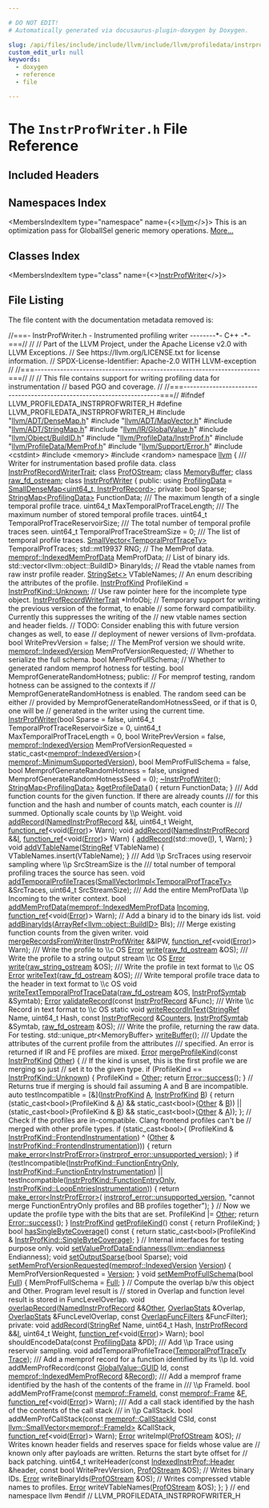 ```yaml
---

# DO NOT EDIT!
# Automatically generated via docusaurus-plugin-doxygen by Doxygen.

slug: /api/files/include/include/llvm/include/llvm/profiledata/instrprofwriter-h
custom_edit_url: null
keywords:
  - doxygen
  - reference
  - file

---
```





# The `InstrProfWriter.h` File Reference

<DoxygenPage pluginConfig={pluginConfig}>



## Included Headers

<IncludesList>
<IncludesListItem
  filePath="llvm/ADT/DenseMap.h"
  permalink="/docs/api/files/include/include/llvm/include/llvm/adt/densemap-h"
  isLocal="true" />
<IncludesListItem
  filePath="llvm/ADT/MapVector.h"
  permalink="/docs/api/files/include/include/llvm/include/llvm/adt/mapvector-h"
  isLocal="true" />
<IncludesListItem
  filePath="llvm/ADT/StringMap.h"
  permalink="/docs/api/files/include/include/llvm/include/llvm/adt/stringmap-h"
  isLocal="true" />
<IncludesListItem
  filePath="llvm/IR/GlobalValue.h"
  permalink="/docs/api/files/include/include/llvm/include/llvm/ir/globalvalue-h"
  isLocal="true" />
<IncludesListItem
  filePath="llvm/Object/BuildID.h"
  permalink="/docs/api/files/include/include/llvm/include/llvm/object/buildid-h"
  isLocal="true" />
<IncludesListItem
  filePath="llvm/ProfileData/InstrProf.h"
  permalink="/docs/api/files/include/include/llvm/include/llvm/profiledata/instrprof-h"
  isLocal="true" />
<IncludesListItem
  filePath="llvm/ProfileData/MemProf.h"
  permalink="/docs/api/files/include/include/llvm/include/llvm/profiledata/memprof-h"
  isLocal="true" />
<IncludesListItem
  filePath="llvm/Support/Error.h"
  permalink="/docs/api/files/include/include/llvm/include/llvm/support/error-h"
  isLocal="true" />
<IncludesListItem
  filePath="cstdint"
  permalink=""
  isLocal="false" />
<IncludesListItem
  filePath="memory"
  permalink=""
  isLocal="false" />
<IncludesListItem
  filePath="random"
  permalink=""
  isLocal="false" />
</IncludesList>

## Namespaces Index

<MembersIndex>

<MembersIndexItem
  type="namespace"
  name={<><a href="/docs/api/namespaces/llvm">llvm</a></>}>
This is an optimization pass for GlobalISel generic memory operations. <a href="/docs/api/namespaces/llvm/#details">More...</a>
</MembersIndexItem>

</MembersIndex>

## Classes Index

<MembersIndex>

<MembersIndexItem
  type="class"
  name={<><a href="/docs/api/classes/llvm/instrprofwriter">InstrProfWriter</a></>}>
</MembersIndexItem>

</MembersIndex>


## File Listing

The file content with the documentation metadata removed is:

<ProgramListing>

<Link id="l00001" /><CodeLine lineNumber="1"><Highlight kind="comment">//===- InstrProfWriter.h - Instrumented profiling writer --------&#42;- C++ -&#42;-===//</Highlight><Highlight kind="normal"></Highlight></CodeLine>
<Link id="l00002" /><CodeLine lineNumber="2"><Highlight kind="normal"></Highlight><Highlight kind="comment">//</Highlight><Highlight kind="normal"></Highlight></CodeLine>
<Link id="l00003" /><CodeLine lineNumber="3"><Highlight kind="normal"></Highlight><Highlight kind="comment">// Part of the LLVM Project, under the Apache License v2.0 with LLVM Exceptions.</Highlight><Highlight kind="normal"></Highlight></CodeLine>
<Link id="l00004" /><CodeLine lineNumber="4"><Highlight kind="normal"></Highlight><Highlight kind="comment">// See https://llvm.org/LICENSE.txt for license information.</Highlight><Highlight kind="normal"></Highlight></CodeLine>
<Link id="l00005" /><CodeLine lineNumber="5"><Highlight kind="normal"></Highlight><Highlight kind="comment">// SPDX-License-Identifier: Apache-2.0 WITH LLVM-exception</Highlight><Highlight kind="normal"></Highlight></CodeLine>
<Link id="l00006" /><CodeLine lineNumber="6"><Highlight kind="normal"></Highlight><Highlight kind="comment">//</Highlight><Highlight kind="normal"></Highlight></CodeLine>
<Link id="l00007" /><CodeLine lineNumber="7"><Highlight kind="normal"></Highlight><Highlight kind="comment">//===----------------------------------------------------------------------===//</Highlight><Highlight kind="normal"></Highlight></CodeLine>
<Link id="l00008" /><CodeLine lineNumber="8"><Highlight kind="normal"></Highlight><Highlight kind="comment">//</Highlight><Highlight kind="normal"></Highlight></CodeLine>
<Link id="l00009" /><CodeLine lineNumber="9"><Highlight kind="normal"></Highlight><Highlight kind="comment">// This file contains support for writing profiling data for instrumentation</Highlight><Highlight kind="normal"></Highlight></CodeLine>
<Link id="l00010" /><CodeLine lineNumber="10"><Highlight kind="normal"></Highlight><Highlight kind="comment">// based PGO and coverage.</Highlight><Highlight kind="normal"></Highlight></CodeLine>
<Link id="l00011" /><CodeLine lineNumber="11"><Highlight kind="normal"></Highlight><Highlight kind="comment">//</Highlight><Highlight kind="normal"></Highlight></CodeLine>
<Link id="l00012" /><CodeLine lineNumber="12"><Highlight kind="normal"></Highlight><Highlight kind="comment">//===----------------------------------------------------------------------===//</Highlight><Highlight kind="normal"></Highlight></CodeLine>
<Link id="l00013" /><CodeLine lineNumber="13"><Highlight kind="normal"></Highlight></CodeLine>
<Link id="l00014" /><CodeLine lineNumber="14"><Highlight kind="normal"></Highlight><Highlight kind="preprocessor">#ifndef LLVM&#95;PROFILEDATA&#95;INSTRPROFWRITER&#95;H</Highlight><Highlight kind="normal"></Highlight></CodeLine>
<Link id="l00015" /><CodeLine lineNumber="15"><Highlight kind="normal"></Highlight><Highlight kind="preprocessor">#define LLVM&#95;PROFILEDATA&#95;INSTRPROFWRITER&#95;H</Highlight><Highlight kind="normal"></Highlight></CodeLine>
<Link id="l00016" /><CodeLine lineNumber="16"><Highlight kind="normal"></Highlight></CodeLine>
<Link id="l00017" /><CodeLine lineNumber="17"><Highlight kind="normal"></Highlight><Highlight kind="preprocessor">#include &quot;<a href="/docs/api/files/include/include/llvm/include/llvm/adt/densemap-h">llvm/ADT/DenseMap.h</a>&quot;</Highlight><Highlight kind="normal"></Highlight></CodeLine>
<Link id="l00018" /><CodeLine lineNumber="18"><Highlight kind="normal"></Highlight><Highlight kind="preprocessor">#include &quot;<a href="/docs/api/files/include/include/llvm/include/llvm/adt/mapvector-h">llvm/ADT/MapVector.h</a>&quot;</Highlight><Highlight kind="normal"></Highlight></CodeLine>
<Link id="l00019" /><CodeLine lineNumber="19"><Highlight kind="normal"></Highlight><Highlight kind="preprocessor">#include &quot;<a href="/docs/api/files/include/include/llvm/include/llvm/adt/stringmap-h">llvm/ADT/StringMap.h</a>&quot;</Highlight><Highlight kind="normal"></Highlight></CodeLine>
<Link id="l00020" /><CodeLine lineNumber="20"><Highlight kind="normal"></Highlight><Highlight kind="preprocessor">#include &quot;<a href="/docs/api/files/include/include/llvm/include/llvm/ir/globalvalue-h">llvm/IR/GlobalValue.h</a>&quot;</Highlight><Highlight kind="normal"></Highlight></CodeLine>
<Link id="l00021" /><CodeLine lineNumber="21"><Highlight kind="normal"></Highlight><Highlight kind="preprocessor">#include &quot;<a href="/docs/api/files/include/include/llvm/include/llvm/object/buildid-h">llvm/Object/BuildID.h</a>&quot;</Highlight><Highlight kind="normal"></Highlight></CodeLine>
<Link id="l00022" /><CodeLine lineNumber="22"><Highlight kind="normal"></Highlight><Highlight kind="preprocessor">#include &quot;<a href="/docs/api/files/include/include/llvm/include/llvm/profiledata/instrprof-h">llvm/ProfileData/InstrProf.h</a>&quot;</Highlight><Highlight kind="normal"></Highlight></CodeLine>
<Link id="l00023" /><CodeLine lineNumber="23"><Highlight kind="normal"></Highlight><Highlight kind="preprocessor">#include &quot;<a href="/docs/api/files/include/include/llvm/include/llvm/profiledata/memprof-h">llvm/ProfileData/MemProf.h</a>&quot;</Highlight><Highlight kind="normal"></Highlight></CodeLine>
<Link id="l00024" /><CodeLine lineNumber="24"><Highlight kind="normal"></Highlight><Highlight kind="preprocessor">#include &quot;<a href="/docs/api/files/include/include/llvm/include/llvm/support/error-h">llvm/Support/Error.h</a>&quot;</Highlight><Highlight kind="normal"></Highlight></CodeLine>
<Link id="l00025" /><CodeLine lineNumber="25"><Highlight kind="normal"></Highlight><Highlight kind="preprocessor">#include &lt;cstdint&gt;</Highlight><Highlight kind="normal"></Highlight></CodeLine>
<Link id="l00026" /><CodeLine lineNumber="26"><Highlight kind="normal"></Highlight><Highlight kind="preprocessor">#include &lt;memory&gt;</Highlight><Highlight kind="normal"></Highlight></CodeLine>
<Link id="l00027" /><CodeLine lineNumber="27"><Highlight kind="normal"></Highlight><Highlight kind="preprocessor">#include &lt;random&gt;</Highlight><Highlight kind="normal"></Highlight></CodeLine>
<Link id="l00028" /><CodeLine lineNumber="28"><Highlight kind="normal"></Highlight></CodeLine>
<Link id="l00029" /><CodeLine lineNumber="29"><Highlight kind="normal"></Highlight><Highlight kind="keyword">namespace </Highlight><Highlight kind="normal"><a href="/docs/api/namespaces/llvm">llvm</a> &#123;</Highlight></CodeLine>
<Link id="l00030" /><CodeLine lineNumber="30"><Highlight kind="normal"></Highlight><Highlight kind="comment"></Highlight></CodeLine>
<Link id="l00031" /><CodeLine lineNumber="31"><Highlight kind="comment">/// Writer for instrumentation based profile data.</Highlight><Highlight kind="normal"></Highlight></CodeLine>
<Link id="l00032" /><CodeLine lineNumber="32"><Highlight kind="normal"></Highlight><Highlight kind="keyword">class </Highlight><Highlight kind="normal"><a href="/docs/api/classes/llvm/instrprofrecordwritertrait">InstrProfRecordWriterTrait</a>;</Highlight></CodeLine>
<Link id="l00033" /><CodeLine lineNumber="33"><Highlight kind="normal"></Highlight><Highlight kind="keyword">class </Highlight><Highlight kind="normal"><a href="/docs/api/classes/llvm/profostream">ProfOStream</a>;</Highlight></CodeLine>
<Link id="l00034" /><CodeLine lineNumber="34"><Highlight kind="normal"></Highlight><Highlight kind="keyword">class </Highlight><Highlight kind="normal"><a href="/docs/api/classes/llvm/memorybuffer">MemoryBuffer</a>;</Highlight></CodeLine>
<Link id="l00035" /><CodeLine lineNumber="35"><Highlight kind="normal"></Highlight><Highlight kind="keyword">class </Highlight><Highlight kind="normal"><a href="/docs/api/classes/llvm/raw-fd-ostream">raw&#95;fd&#95;ostream</a>;</Highlight></CodeLine>
<Link id="l00036" /><CodeLine lineNumber="36"><Highlight kind="normal"></Highlight></CodeLine>
<Link id="l00037" /><CodeLine lineNumber="37" lineLink="/docs/api/classes/llvm/instrprofwriter"><Highlight kind="normal"></Highlight><Highlight kind="keyword">class </Highlight><Highlight kind="normal"><a href="/docs/api/classes/llvm/instrprofwriter/#a13d08f898bf27f2ca8a20fe08e23b020">InstrProfWriter</a> &#123;</Highlight></CodeLine>
<Link id="l00038" /><CodeLine lineNumber="38"><Highlight kind="normal"></Highlight><Highlight kind="keyword">public</Highlight><Highlight kind="normal">:</Highlight></CodeLine>
<Link id="l00039" /><CodeLine lineNumber="39" lineLink="/docs/api/classes/llvm/instrprofwriter/#ab8307c49f2fa9f6b5d968b663105b5df"><Highlight kind="normal">  </Highlight><Highlight kind="keyword">using </Highlight><Highlight kind="normal"><a href="/docs/api/classes/llvm/instrprofwriter/#ab8307c49f2fa9f6b5d968b663105b5df">ProfilingData</a> = <a href="/docs/api/classes/llvm/smalldensemap">SmallDenseMap&lt;uint64&#95;t, InstrProfRecord&gt;</a>;</Highlight></CodeLine>
<Link id="l00040" /><CodeLine lineNumber="40"><Highlight kind="normal"></Highlight></CodeLine>
<Link id="l00041" /><CodeLine lineNumber="41"><Highlight kind="normal"></Highlight><Highlight kind="keyword">private</Highlight><Highlight kind="normal">:</Highlight></CodeLine>
<Link id="l00042" /><CodeLine lineNumber="42"><Highlight kind="normal">  </Highlight><Highlight kind="keywordtype">bool</Highlight><Highlight kind="normal"> Sparse;</Highlight></CodeLine>
<Link id="l00043" /><CodeLine lineNumber="43"><Highlight kind="normal">  <a href="/docs/api/classes/llvm/stringmap">StringMap&lt;ProfilingData&gt;</a> FunctionData;</Highlight><Highlight kind="comment"></Highlight></CodeLine>
<Link id="l00044" /><CodeLine lineNumber="44"><Highlight kind="comment">  /// The maximum length of a single temporal profile trace.</Highlight><Highlight kind="normal"></Highlight></CodeLine>
<Link id="l00045" /><CodeLine lineNumber="45"><Highlight kind="normal">  uint64&#95;t MaxTemporalProfTraceLength;</Highlight><Highlight kind="comment"></Highlight></CodeLine>
<Link id="l00046" /><CodeLine lineNumber="46"><Highlight kind="comment">  /// The maximum number of stored temporal profile traces.</Highlight><Highlight kind="normal"></Highlight></CodeLine>
<Link id="l00047" /><CodeLine lineNumber="47"><Highlight kind="normal">  uint64&#95;t TemporalProfTraceReservoirSize;</Highlight><Highlight kind="comment"></Highlight></CodeLine>
<Link id="l00048" /><CodeLine lineNumber="48"><Highlight kind="comment">  /// The total number of temporal profile traces seen.</Highlight><Highlight kind="normal"></Highlight></CodeLine>
<Link id="l00049" /><CodeLine lineNumber="49"><Highlight kind="normal">  uint64&#95;t TemporalProfTraceStreamSize = 0;</Highlight><Highlight kind="comment"></Highlight></CodeLine>
<Link id="l00050" /><CodeLine lineNumber="50"><Highlight kind="comment">  /// The list of temporal profile traces.</Highlight><Highlight kind="normal"></Highlight></CodeLine>
<Link id="l00051" /><CodeLine lineNumber="51"><Highlight kind="normal">  <a href="/docs/api/classes/llvm/smallvector">SmallVector&lt;TemporalProfTraceTy&gt;</a> TemporalProfTraces;</Highlight></CodeLine>
<Link id="l00052" /><CodeLine lineNumber="52"><Highlight kind="normal">  std::mt19937 RNG;</Highlight></CodeLine>
<Link id="l00053" /><CodeLine lineNumber="53"><Highlight kind="normal"></Highlight></CodeLine>
<Link id="l00054" /><CodeLine lineNumber="54"><Highlight kind="normal">  </Highlight><Highlight kind="comment">// The MemProf data.</Highlight><Highlight kind="normal"></Highlight></CodeLine>
<Link id="l00055" /><CodeLine lineNumber="55"><Highlight kind="normal">  <a href="/docs/api/structs/llvm/memprof/indexedmemprofdata">memprof::IndexedMemProfData</a> MemProfData;</Highlight></CodeLine>
<Link id="l00056" /><CodeLine lineNumber="56"><Highlight kind="normal"></Highlight></CodeLine>
<Link id="l00057" /><CodeLine lineNumber="57"><Highlight kind="normal">  </Highlight><Highlight kind="comment">// List of binary ids.</Highlight><Highlight kind="normal"></Highlight></CodeLine>
<Link id="l00058" /><CodeLine lineNumber="58"><Highlight kind="normal">  std::vector&lt;llvm::object::BuildID&gt; BinaryIds;</Highlight></CodeLine>
<Link id="l00059" /><CodeLine lineNumber="59"><Highlight kind="normal"></Highlight></CodeLine>
<Link id="l00060" /><CodeLine lineNumber="60"><Highlight kind="normal">  </Highlight><Highlight kind="comment">// Read the vtable names from raw instr profile reader.</Highlight><Highlight kind="normal"></Highlight></CodeLine>
<Link id="l00061" /><CodeLine lineNumber="61"><Highlight kind="normal">  <a href="/docs/api/classes/llvm/stringset">StringSet&lt;&gt;</a> VTableNames;</Highlight></CodeLine>
<Link id="l00062" /><CodeLine lineNumber="62"><Highlight kind="normal"></Highlight></CodeLine>
<Link id="l00063" /><CodeLine lineNumber="63"><Highlight kind="normal">  </Highlight><Highlight kind="comment">// An enum describing the attributes of the profile.</Highlight><Highlight kind="normal"></Highlight></CodeLine>
<Link id="l00064" /><CodeLine lineNumber="64"><Highlight kind="normal">  <a href="/docs/api/namespaces/llvm/#afe5a7327058c6702e128c22292fb66c6">InstrProfKind</a> ProfileKind = <a href="/docs/api/namespaces/llvm/#afe5a7327058c6702e128c22292fb66c6a88183b946cc5f0e8c96b2e66e1c74a7e">InstrProfKind::Unknown</a>;</Highlight></CodeLine>
<Link id="l00065" /><CodeLine lineNumber="65"><Highlight kind="normal">  </Highlight><Highlight kind="comment">// Use raw pointer here for the incomplete type object.</Highlight><Highlight kind="normal"></Highlight></CodeLine>
<Link id="l00066" /><CodeLine lineNumber="66"><Highlight kind="normal">  <a href="/docs/api/classes/llvm/instrprofrecordwritertrait">InstrProfRecordWriterTrait</a> &#42;InfoObj;</Highlight></CodeLine>
<Link id="l00067" /><CodeLine lineNumber="67"><Highlight kind="normal"></Highlight></CodeLine>
<Link id="l00068" /><CodeLine lineNumber="68"><Highlight kind="normal">  </Highlight><Highlight kind="comment">// Temporary support for writing the previous version of the format, to enable</Highlight><Highlight kind="normal"></Highlight></CodeLine>
<Link id="l00069" /><CodeLine lineNumber="69"><Highlight kind="normal">  </Highlight><Highlight kind="comment">// some forward compatibility. Currently this suppresses the writing of the</Highlight><Highlight kind="normal"></Highlight></CodeLine>
<Link id="l00070" /><CodeLine lineNumber="70"><Highlight kind="normal">  </Highlight><Highlight kind="comment">// new vtable names section and header fields.</Highlight><Highlight kind="normal"></Highlight></CodeLine>
<Link id="l00071" /><CodeLine lineNumber="71"><Highlight kind="normal">  </Highlight><Highlight kind="comment">// TODO: Consider enabling this with future version changes as well, to ease</Highlight><Highlight kind="normal"></Highlight></CodeLine>
<Link id="l00072" /><CodeLine lineNumber="72"><Highlight kind="normal">  </Highlight><Highlight kind="comment">// deployment of newer versions of llvm-profdata.</Highlight><Highlight kind="normal"></Highlight></CodeLine>
<Link id="l00073" /><CodeLine lineNumber="73"><Highlight kind="normal">  </Highlight><Highlight kind="keywordtype">bool</Highlight><Highlight kind="normal"> WritePrevVersion = </Highlight><Highlight kind="keyword">false</Highlight><Highlight kind="normal">;</Highlight></CodeLine>
<Link id="l00074" /><CodeLine lineNumber="74"><Highlight kind="normal"></Highlight></CodeLine>
<Link id="l00075" /><CodeLine lineNumber="75"><Highlight kind="normal">  </Highlight><Highlight kind="comment">// The MemProf version we should write.</Highlight><Highlight kind="normal"></Highlight></CodeLine>
<Link id="l00076" /><CodeLine lineNumber="76"><Highlight kind="normal">  <a href="/docs/api/namespaces/llvm/memprof/#a0fc6665973482c2867a12f718017eecb">memprof::IndexedVersion</a> MemProfVersionRequested;</Highlight></CodeLine>
<Link id="l00077" /><CodeLine lineNumber="77"><Highlight kind="normal"></Highlight></CodeLine>
<Link id="l00078" /><CodeLine lineNumber="78"><Highlight kind="normal">  </Highlight><Highlight kind="comment">// Whether to serialize the full schema.</Highlight><Highlight kind="normal"></Highlight></CodeLine>
<Link id="l00079" /><CodeLine lineNumber="79"><Highlight kind="normal">  </Highlight><Highlight kind="keywordtype">bool</Highlight><Highlight kind="normal"> MemProfFullSchema;</Highlight></CodeLine>
<Link id="l00080" /><CodeLine lineNumber="80"><Highlight kind="normal"></Highlight></CodeLine>
<Link id="l00081" /><CodeLine lineNumber="81"><Highlight kind="normal">  </Highlight><Highlight kind="comment">// Whether to generated random memprof hotness for testing.</Highlight><Highlight kind="normal"></Highlight></CodeLine>
<Link id="l00082" /><CodeLine lineNumber="82"><Highlight kind="normal">  </Highlight><Highlight kind="keywordtype">bool</Highlight><Highlight kind="normal"> MemprofGenerateRandomHotness;</Highlight></CodeLine>
<Link id="l00083" /><CodeLine lineNumber="83"><Highlight kind="normal"></Highlight></CodeLine>
<Link id="l00084" /><CodeLine lineNumber="84"><Highlight kind="normal"></Highlight><Highlight kind="keyword">public</Highlight><Highlight kind="normal">:</Highlight></CodeLine>
<Link id="l00085" /><CodeLine lineNumber="85"><Highlight kind="normal">  </Highlight><Highlight kind="comment">// For memprof testing, random hotness can be assigned to the contexts if</Highlight><Highlight kind="normal"></Highlight></CodeLine>
<Link id="l00086" /><CodeLine lineNumber="86"><Highlight kind="normal">  </Highlight><Highlight kind="comment">// MemprofGenerateRandomHotness is enabled. The random seed can be either</Highlight><Highlight kind="normal"></Highlight></CodeLine>
<Link id="l00087" /><CodeLine lineNumber="87"><Highlight kind="normal">  </Highlight><Highlight kind="comment">// provided by MemprofGenerateRandomHotnessSeed, or if that is 0, one will be</Highlight><Highlight kind="normal"></Highlight></CodeLine>
<Link id="l00088" /><CodeLine lineNumber="88"><Highlight kind="normal">  </Highlight><Highlight kind="comment">// generated in the writer using the current time.</Highlight><Highlight kind="normal"></Highlight></CodeLine>
<Link id="l00089" /><CodeLine lineNumber="89"><Highlight kind="normal">  <a href="/docs/api/classes/llvm/instrprofwriter/#a13d08f898bf27f2ca8a20fe08e23b020">InstrProfWriter</a>(</Highlight><Highlight kind="keywordtype">bool</Highlight><Highlight kind="normal"> Sparse = </Highlight><Highlight kind="keyword">false</Highlight><Highlight kind="normal">,</Highlight></CodeLine>
<Link id="l00090" /><CodeLine lineNumber="90"><Highlight kind="normal">                  uint64&#95;t TemporalProfTraceReservoirSize = 0,</Highlight></CodeLine>
<Link id="l00091" /><CodeLine lineNumber="91"><Highlight kind="normal">                  uint64&#95;t MaxTemporalProfTraceLength = 0,</Highlight></CodeLine>
<Link id="l00092" /><CodeLine lineNumber="92"><Highlight kind="normal">                  </Highlight><Highlight kind="keywordtype">bool</Highlight><Highlight kind="normal"> WritePrevVersion = </Highlight><Highlight kind="keyword">false</Highlight><Highlight kind="normal">,</Highlight></CodeLine>
<Link id="l00093" /><CodeLine lineNumber="93"><Highlight kind="normal">                  <a href="/docs/api/namespaces/llvm/memprof/#a0fc6665973482c2867a12f718017eecb">memprof::IndexedVersion</a> MemProfVersionRequested =</Highlight></CodeLine>
<Link id="l00094" /><CodeLine lineNumber="94"><Highlight kind="normal">                      </Highlight><Highlight kind="keyword">static&#95;cast&lt;</Highlight><Highlight kind="normal"><a href="/docs/api/namespaces/llvm/memprof/#a0fc6665973482c2867a12f718017eecb">memprof::IndexedVersion</a></Highlight><Highlight kind="keyword">&gt;</Highlight><Highlight kind="normal">(</Highlight></CodeLine>
<Link id="l00095" /><CodeLine lineNumber="95"><Highlight kind="normal">                          <a href="/docs/api/namespaces/llvm/memprof/#a721d2b84586b0bc5723c14c390570f61">memprof::MinimumSupportedVersion</a>),</Highlight></CodeLine>
<Link id="l00096" /><CodeLine lineNumber="96"><Highlight kind="normal">                  </Highlight><Highlight kind="keywordtype">bool</Highlight><Highlight kind="normal"> MemProfFullSchema = </Highlight><Highlight kind="keyword">false</Highlight><Highlight kind="normal">,</Highlight></CodeLine>
<Link id="l00097" /><CodeLine lineNumber="97"><Highlight kind="normal">                  </Highlight><Highlight kind="keywordtype">bool</Highlight><Highlight kind="normal"> MemprofGenerateRandomHotness = </Highlight><Highlight kind="keyword">false</Highlight><Highlight kind="normal">,</Highlight></CodeLine>
<Link id="l00098" /><CodeLine lineNumber="98"><Highlight kind="normal">                  </Highlight><Highlight kind="keywordtype">unsigned</Highlight><Highlight kind="normal"> MemprofGenerateRandomHotnessSeed = 0);</Highlight></CodeLine>
<Link id="l00099" /><CodeLine lineNumber="99"><Highlight kind="normal">  <a href="/docs/api/classes/llvm/instrprofwriter/#a98e0f9de2663ab52e28fb5e65535bf12">~InstrProfWriter</a>();</Highlight></CodeLine>
<Link id="l00100" /><CodeLine lineNumber="100"><Highlight kind="normal"></Highlight></CodeLine>
<Link id="l00101" /><CodeLine lineNumber="101" lineLink="/docs/api/classes/llvm/instrprofwriter/#ad880af71be857e7c4c8ee2b57cc9c2af"><Highlight kind="normal">  <a href="/docs/api/classes/llvm/stringmap">StringMap&lt;ProfilingData&gt;</a> &amp;<a href="/docs/api/classes/llvm/instrprofwriter/#ad880af71be857e7c4c8ee2b57cc9c2af">getProfileData</a>() &#123; </Highlight><Highlight kind="keywordflow">return</Highlight><Highlight kind="normal"> FunctionData; &#125;</Highlight></CodeLine>
<Link id="l00102" /><CodeLine lineNumber="102"><Highlight kind="normal"></Highlight><Highlight kind="comment"></Highlight></CodeLine>
<Link id="l00103" /><CodeLine lineNumber="103"><Highlight kind="comment">  /// Add function counts for the given function. If there are already counts</Highlight></CodeLine>
<Link id="l00104" /><CodeLine lineNumber="104"><Highlight kind="comment">  /// for this function and the hash and number of counts match, each counter is</Highlight></CodeLine>
<Link id="l00105" /><CodeLine lineNumber="105"><Highlight kind="comment">  /// summed. Optionally scale counts by \\p Weight.</Highlight><Highlight kind="normal"></Highlight></CodeLine>
<Link id="l00106" /><CodeLine lineNumber="106"><Highlight kind="normal">  </Highlight><Highlight kind="keywordtype">void</Highlight><Highlight kind="normal"> <a href="/docs/api/classes/llvm/instrprofwriter/#a80159a6def7a74a85d5f0592abb07a65">addRecord</a>(<a href="/docs/api/structs/llvm/namedinstrprofrecord">NamedInstrProfRecord</a> &amp;&amp;<a href="/docs/api/files/lib/lib/support/md5-cpp/#ac0eafdc9ee161b71e7af98af736952fd">I</a>, uint64&#95;t Weight,</Highlight></CodeLine>
<Link id="l00107" /><CodeLine lineNumber="107"><Highlight kind="normal">                 <a href="/docs/api/classes/llvm/function-ref">function&#95;ref</a>&lt;</Highlight><Highlight kind="keywordtype">void</Highlight><Highlight kind="normal">(<a href="/docs/api/classes/llvm/error">Error</a>)&gt; Warn);</Highlight></CodeLine>
<Link id="l00108" /><CodeLine lineNumber="108" lineLink="/docs/api/classes/llvm/instrprofwriter/#a4aa5eeeefece7dc425c48f87e4668f1b"><Highlight kind="normal">  </Highlight><Highlight kind="keywordtype">void</Highlight><Highlight kind="normal"> <a href="/docs/api/classes/llvm/instrprofwriter/#a4aa5eeeefece7dc425c48f87e4668f1b">addRecord</a>(<a href="/docs/api/structs/llvm/namedinstrprofrecord">NamedInstrProfRecord</a> &amp;&amp;<a href="/docs/api/files/lib/lib/support/md5-cpp/#ac0eafdc9ee161b71e7af98af736952fd">I</a>, <a href="/docs/api/classes/llvm/function-ref">function&#95;ref</a>&lt;</Highlight><Highlight kind="keywordtype">void</Highlight><Highlight kind="normal">(<a href="/docs/api/classes/llvm/error">Error</a>)&gt; Warn) &#123;</Highlight></CodeLine>
<Link id="l00109" /><CodeLine lineNumber="109"><Highlight kind="normal">    <a href="/docs/api/classes/llvm/instrprofwriter/#a80159a6def7a74a85d5f0592abb07a65">addRecord</a>(std::move(<a href="/docs/api/files/lib/lib/support/md5-cpp/#ac0eafdc9ee161b71e7af98af736952fd">I</a>), 1, Warn);</Highlight></CodeLine>
<Link id="l00110" /><CodeLine lineNumber="110"><Highlight kind="normal">  &#125;</Highlight></CodeLine>
<Link id="l00111" /><CodeLine lineNumber="111" lineLink="/docs/api/classes/llvm/instrprofwriter/#a1ffa18a7702d5aee782d6e25a105ca8a"><Highlight kind="normal">  </Highlight><Highlight kind="keywordtype">void</Highlight><Highlight kind="normal"> <a href="/docs/api/classes/llvm/instrprofwriter/#a1ffa18a7702d5aee782d6e25a105ca8a">addVTableName</a>(<a href="/docs/api/classes/llvm/stringref">StringRef</a> VTableName) &#123; VTableNames.insert(VTableName); &#125;</Highlight></CodeLine>
<Link id="l00112" /><CodeLine lineNumber="112"><Highlight kind="normal"></Highlight><Highlight kind="comment"></Highlight></CodeLine>
<Link id="l00113" /><CodeLine lineNumber="113"><Highlight kind="comment">  /// Add \\p SrcTraces using reservoir sampling where \\p SrcStreamSize is the</Highlight></CodeLine>
<Link id="l00114" /><CodeLine lineNumber="114"><Highlight kind="comment">  /// total number of temporal profiling traces the source has seen.</Highlight><Highlight kind="normal"></Highlight></CodeLine>
<Link id="l00115" /><CodeLine lineNumber="115"><Highlight kind="normal">  </Highlight><Highlight kind="keywordtype">void</Highlight><Highlight kind="normal"> <a href="/docs/api/classes/llvm/instrprofwriter/#a2713b4a910e8cfdceb4114823a49123d">addTemporalProfileTraces</a>(<a href="/docs/api/classes/llvm/smallvectorimpl">SmallVectorImpl&lt;TemporalProfTraceTy&gt;</a> &amp;SrcTraces,</Highlight></CodeLine>
<Link id="l00116" /><CodeLine lineNumber="116"><Highlight kind="normal">                                uint64&#95;t SrcStreamSize);</Highlight></CodeLine>
<Link id="l00117" /><CodeLine lineNumber="117"><Highlight kind="normal"></Highlight><Highlight kind="comment"></Highlight></CodeLine>
<Link id="l00118" /><CodeLine lineNumber="118"><Highlight kind="comment">  /// Add the entire MemProfData \\p Incoming to the writer context.</Highlight><Highlight kind="normal"></Highlight></CodeLine>
<Link id="l00119" /><CodeLine lineNumber="119"><Highlight kind="normal">  </Highlight><Highlight kind="keywordtype">bool</Highlight><Highlight kind="normal"> <a href="/docs/api/classes/llvm/instrprofwriter/#ade765798c3f446846b4c6771285a86b6">addMemProfData</a>(<a href="/docs/api/structs/llvm/memprof/indexedmemprofdata">memprof::IndexedMemProfData</a> <a href="/docs/api/structs/llvm/incoming">Incoming</a>,</Highlight></CodeLine>
<Link id="l00120" /><CodeLine lineNumber="120"><Highlight kind="normal">                      <a href="/docs/api/classes/llvm/function-ref">function&#95;ref</a>&lt;</Highlight><Highlight kind="keywordtype">void</Highlight><Highlight kind="normal">(<a href="/docs/api/classes/llvm/error">Error</a>)&gt; Warn);</Highlight></CodeLine>
<Link id="l00121" /><CodeLine lineNumber="121"><Highlight kind="normal"></Highlight></CodeLine>
<Link id="l00122" /><CodeLine lineNumber="122"><Highlight kind="normal">  </Highlight><Highlight kind="comment">// Add a binary id to the binary ids list.</Highlight><Highlight kind="normal"></Highlight></CodeLine>
<Link id="l00123" /><CodeLine lineNumber="123"><Highlight kind="normal">  </Highlight><Highlight kind="keywordtype">void</Highlight><Highlight kind="normal"> <a href="/docs/api/classes/llvm/instrprofwriter/#a53b03d1480dc12839b1b66f2a1d69a79">addBinaryIds</a>(<a href="/docs/api/classes/llvm/arrayref">ArrayRef&lt;llvm::object::BuildID&gt;</a> BIs);</Highlight></CodeLine>
<Link id="l00124" /><CodeLine lineNumber="124"><Highlight kind="normal"></Highlight><Highlight kind="comment"></Highlight></CodeLine>
<Link id="l00125" /><CodeLine lineNumber="125"><Highlight kind="comment">  /// Merge existing function counts from the given writer.</Highlight><Highlight kind="normal"></Highlight></CodeLine>
<Link id="l00126" /><CodeLine lineNumber="126"><Highlight kind="normal">  </Highlight><Highlight kind="keywordtype">void</Highlight><Highlight kind="normal"> <a href="/docs/api/classes/llvm/instrprofwriter/#a9e2a95d34ae51ccf31e320d36bb0516c">mergeRecordsFromWriter</a>(<a href="/docs/api/classes/llvm/instrprofwriter">InstrProfWriter</a> &amp;&amp;IPW,</Highlight></CodeLine>
<Link id="l00127" /><CodeLine lineNumber="127"><Highlight kind="normal">                              <a href="/docs/api/classes/llvm/function-ref">function&#95;ref</a>&lt;</Highlight><Highlight kind="keywordtype">void</Highlight><Highlight kind="normal">(<a href="/docs/api/classes/llvm/error">Error</a>)&gt; Warn);</Highlight></CodeLine>
<Link id="l00128" /><CodeLine lineNumber="128"><Highlight kind="normal"></Highlight><Highlight kind="comment"></Highlight></CodeLine>
<Link id="l00129" /><CodeLine lineNumber="129"><Highlight kind="comment">  /// Write the profile to \\c OS</Highlight><Highlight kind="normal"></Highlight></CodeLine>
<Link id="l00130" /><CodeLine lineNumber="130"><Highlight kind="normal">  <a href="/docs/api/classes/llvm/error">Error</a> <a href="/docs/api/classes/llvm/instrprofwriter/#a20a49f43cb3ed032975144816e9884c5">write</a>(<a href="/docs/api/classes/llvm/raw-fd-ostream">raw&#95;fd&#95;ostream</a> &amp;OS);</Highlight></CodeLine>
<Link id="l00131" /><CodeLine lineNumber="131"><Highlight kind="normal"></Highlight><Highlight kind="comment"></Highlight></CodeLine>
<Link id="l00132" /><CodeLine lineNumber="132"><Highlight kind="comment">  /// Write the profile to a string output stream \\c OS</Highlight><Highlight kind="normal"></Highlight></CodeLine>
<Link id="l00133" /><CodeLine lineNumber="133"><Highlight kind="normal">  <a href="/docs/api/classes/llvm/error">Error</a> <a href="/docs/api/classes/llvm/instrprofwriter/#a20a49f43cb3ed032975144816e9884c5">write</a>(<a href="/docs/api/classes/llvm/raw-string-ostream">raw&#95;string&#95;ostream</a> &amp;OS);</Highlight></CodeLine>
<Link id="l00134" /><CodeLine lineNumber="134"><Highlight kind="normal"></Highlight><Highlight kind="comment"></Highlight></CodeLine>
<Link id="l00135" /><CodeLine lineNumber="135"><Highlight kind="comment">  /// Write the profile in text format to \\c OS</Highlight><Highlight kind="normal"></Highlight></CodeLine>
<Link id="l00136" /><CodeLine lineNumber="136"><Highlight kind="normal">  <a href="/docs/api/classes/llvm/error">Error</a> <a href="/docs/api/classes/llvm/instrprofwriter/#a2a76e869a218e271ec68f8a68968fde2">writeText</a>(<a href="/docs/api/classes/llvm/raw-fd-ostream">raw&#95;fd&#95;ostream</a> &amp;OS);</Highlight></CodeLine>
<Link id="l00137" /><CodeLine lineNumber="137"><Highlight kind="normal"></Highlight><Highlight kind="comment"></Highlight></CodeLine>
<Link id="l00138" /><CodeLine lineNumber="138"><Highlight kind="comment">  /// Write temporal profile trace data to the header in text format to \\c OS</Highlight><Highlight kind="normal"></Highlight></CodeLine>
<Link id="l00139" /><CodeLine lineNumber="139"><Highlight kind="normal">  </Highlight><Highlight kind="keywordtype">void</Highlight><Highlight kind="normal"> <a href="/docs/api/classes/llvm/instrprofwriter/#ab803c3548558a7dd296a3b2be2ef9773">writeTextTemporalProfTraceData</a>(<a href="/docs/api/classes/llvm/raw-fd-ostream">raw&#95;fd&#95;ostream</a> &amp;OS,</Highlight></CodeLine>
<Link id="l00140" /><CodeLine lineNumber="140"><Highlight kind="normal">                                      <a href="/docs/api/classes/llvm/instrprofsymtab">InstrProfSymtab</a> &amp;Symtab);</Highlight></CodeLine>
<Link id="l00141" /><CodeLine lineNumber="141"><Highlight kind="normal"></Highlight></CodeLine>
<Link id="l00142" /><CodeLine lineNumber="142"><Highlight kind="normal">  <a href="/docs/api/classes/llvm/error">Error</a> <a href="/docs/api/classes/llvm/instrprofwriter/#af30e5f42e3c87128fe5530d937236c7b">validateRecord</a>(</Highlight><Highlight kind="keyword">const</Highlight><Highlight kind="normal"> <a href="/docs/api/structs/llvm/instrprofrecord">InstrProfRecord</a> &amp;Func);</Highlight></CodeLine>
<Link id="l00143" /><CodeLine lineNumber="143"><Highlight kind="normal"></Highlight><Highlight kind="comment"></Highlight></CodeLine>
<Link id="l00144" /><CodeLine lineNumber="144"><Highlight kind="comment">  /// Write \\c Record in text format to \\c OS</Highlight><Highlight kind="normal"></Highlight></CodeLine>
<Link id="l00145" /><CodeLine lineNumber="145"><Highlight kind="normal">  </Highlight><Highlight kind="keyword">static</Highlight><Highlight kind="normal"> </Highlight><Highlight kind="keywordtype">void</Highlight><Highlight kind="normal"> <a href="/docs/api/classes/llvm/instrprofwriter/#a764569b7bb113502ca90fca3c07fa816">writeRecordInText</a>(<a href="/docs/api/classes/llvm/stringref">StringRef</a> Name, uint64&#95;t Hash,</Highlight></CodeLine>
<Link id="l00146" /><CodeLine lineNumber="146"><Highlight kind="normal">                                </Highlight><Highlight kind="keyword">const</Highlight><Highlight kind="normal"> <a href="/docs/api/structs/llvm/instrprofrecord">InstrProfRecord</a> &amp;<a href="/docs/api/namespaces/llvm/#af59335be18fa802d111a646be658b7d0a1825325dad32bd15f145220a44e0c010">Counters</a>,</Highlight></CodeLine>
<Link id="l00147" /><CodeLine lineNumber="147"><Highlight kind="normal">                                <a href="/docs/api/classes/llvm/instrprofsymtab">InstrProfSymtab</a> &amp;Symtab, <a href="/docs/api/classes/llvm/raw-fd-ostream">raw&#95;fd&#95;ostream</a> &amp;OS);</Highlight></CodeLine>
<Link id="l00148" /><CodeLine lineNumber="148"><Highlight kind="normal"></Highlight><Highlight kind="comment"></Highlight></CodeLine>
<Link id="l00149" /><CodeLine lineNumber="149"><Highlight kind="comment">  /// Write the profile, returning the raw data. For testing.</Highlight><Highlight kind="normal"></Highlight></CodeLine>
<Link id="l00150" /><CodeLine lineNumber="150"><Highlight kind="normal">  std::unique&#95;ptr&lt;MemoryBuffer&gt; <a href="/docs/api/classes/llvm/instrprofwriter/#acbb5997231c5c31ee92f0aec0807dbfb">writeBuffer</a>();</Highlight></CodeLine>
<Link id="l00151" /><CodeLine lineNumber="151"><Highlight kind="normal"></Highlight><Highlight kind="comment"></Highlight></CodeLine>
<Link id="l00152" /><CodeLine lineNumber="152"><Highlight kind="comment">  /// Update the attributes of the current profile from the attributes</Highlight></CodeLine>
<Link id="l00153" /><CodeLine lineNumber="153"><Highlight kind="comment">  /// specified. An error is returned if IR and FE profiles are mixed.</Highlight><Highlight kind="normal"></Highlight></CodeLine>
<Link id="l00154" /><CodeLine lineNumber="154" lineLink="/docs/api/classes/llvm/instrprofwriter/#aa3bfb53fa787d3dbea88bc35f498e461"><Highlight kind="normal">  <a href="/docs/api/classes/llvm/error">Error</a> <a href="/docs/api/classes/llvm/instrprofwriter/#aa3bfb53fa787d3dbea88bc35f498e461">mergeProfileKind</a>(</Highlight><Highlight kind="keyword">const</Highlight><Highlight kind="normal"> <a href="/docs/api/namespaces/llvm/#afe5a7327058c6702e128c22292fb66c6">InstrProfKind</a> <a href="/docs/api/namespaces/llvm/#a9eb4f5b98b70ee4fab9614ed58282c1fa6311ae17c1ee52b36e68aaf4ad066387">Other</a>) &#123;</Highlight></CodeLine>
<Link id="l00155" /><CodeLine lineNumber="155"><Highlight kind="normal">    </Highlight><Highlight kind="comment">// If the kind is unset, this is the first profile we are merging so just</Highlight><Highlight kind="normal"></Highlight></CodeLine>
<Link id="l00156" /><CodeLine lineNumber="156"><Highlight kind="normal">    </Highlight><Highlight kind="comment">// set it to the given type.</Highlight><Highlight kind="normal"></Highlight></CodeLine>
<Link id="l00157" /><CodeLine lineNumber="157"><Highlight kind="normal">    </Highlight><Highlight kind="keywordflow">if</Highlight><Highlight kind="normal"> (ProfileKind == <a href="/docs/api/namespaces/llvm/#afe5a7327058c6702e128c22292fb66c6a88183b946cc5f0e8c96b2e66e1c74a7e">InstrProfKind::Unknown</a>) &#123;</Highlight></CodeLine>
<Link id="l00158" /><CodeLine lineNumber="158"><Highlight kind="normal">      ProfileKind = <a href="/docs/api/namespaces/llvm/#a9eb4f5b98b70ee4fab9614ed58282c1fa6311ae17c1ee52b36e68aaf4ad066387">Other</a>;</Highlight></CodeLine>
<Link id="l00159" /><CodeLine lineNumber="159"><Highlight kind="normal">      </Highlight><Highlight kind="keywordflow">return</Highlight><Highlight kind="normal"> <a href="/docs/api/classes/llvm/error/#a4dfd0813c3d0e0a30439b5a3e9196b59">Error::success</a>();</Highlight></CodeLine>
<Link id="l00160" /><CodeLine lineNumber="160"><Highlight kind="normal">    &#125;</Highlight></CodeLine>
<Link id="l00161" /><CodeLine lineNumber="161"><Highlight kind="normal"></Highlight></CodeLine>
<Link id="l00162" /><CodeLine lineNumber="162"><Highlight kind="normal">    </Highlight><Highlight kind="comment">// Returns true if merging is should fail assuming A and B are incompatible.</Highlight><Highlight kind="normal"></Highlight></CodeLine>
<Link id="l00163" /><CodeLine lineNumber="163"><Highlight kind="normal">    </Highlight><Highlight kind="keyword">auto</Highlight><Highlight kind="normal"> testIncompatible = &#91;&amp;&#93;(<a href="/docs/api/namespaces/llvm/#afe5a7327058c6702e128c22292fb66c6">InstrProfKind</a> <a href="/docs/api/files/lib/lib/ir/builtingcs-cpp/#a2e38c85003a042421cde1647632d0b72">A</a>, <a href="/docs/api/namespaces/llvm/#afe5a7327058c6702e128c22292fb66c6">InstrProfKind</a> <a href="/docs/api/files/lib/lib/ir/builtingcs-cpp/#ae76959fe811ba090de4cba69ac00f1da">B</a>) &#123;</Highlight></CodeLine>
<Link id="l00164" /><CodeLine lineNumber="164"><Highlight kind="normal">      </Highlight><Highlight kind="keywordflow">return</Highlight><Highlight kind="normal"> (</Highlight><Highlight kind="keyword">static&#95;cast&lt;</Highlight><Highlight kind="keywordtype">bool</Highlight><Highlight kind="keyword">&gt;</Highlight><Highlight kind="normal">(ProfileKind &amp; <a href="/docs/api/files/lib/lib/ir/builtingcs-cpp/#a2e38c85003a042421cde1647632d0b72">A</a>) &amp;&amp;</Highlight></CodeLine>
<Link id="l00165" /><CodeLine lineNumber="165"><Highlight kind="normal">              </Highlight><Highlight kind="keyword">static&#95;cast&lt;</Highlight><Highlight kind="keywordtype">bool</Highlight><Highlight kind="keyword">&gt;</Highlight><Highlight kind="normal">(<a href="/docs/api/namespaces/llvm/#a9eb4f5b98b70ee4fab9614ed58282c1fa6311ae17c1ee52b36e68aaf4ad066387">Other</a> &amp; <a href="/docs/api/files/lib/lib/ir/builtingcs-cpp/#ae76959fe811ba090de4cba69ac00f1da">B</a>)) ||</Highlight></CodeLine>
<Link id="l00166" /><CodeLine lineNumber="166"><Highlight kind="normal">             (</Highlight><Highlight kind="keyword">static&#95;cast&lt;</Highlight><Highlight kind="keywordtype">bool</Highlight><Highlight kind="keyword">&gt;</Highlight><Highlight kind="normal">(ProfileKind &amp; <a href="/docs/api/files/lib/lib/ir/builtingcs-cpp/#ae76959fe811ba090de4cba69ac00f1da">B</a>) &amp;&amp;</Highlight></CodeLine>
<Link id="l00167" /><CodeLine lineNumber="167"><Highlight kind="normal">              </Highlight><Highlight kind="keyword">static&#95;cast&lt;</Highlight><Highlight kind="keywordtype">bool</Highlight><Highlight kind="keyword">&gt;</Highlight><Highlight kind="normal">(<a href="/docs/api/namespaces/llvm/#a9eb4f5b98b70ee4fab9614ed58282c1fa6311ae17c1ee52b36e68aaf4ad066387">Other</a> &amp; <a href="/docs/api/files/lib/lib/ir/builtingcs-cpp/#a2e38c85003a042421cde1647632d0b72">A</a>));</Highlight></CodeLine>
<Link id="l00168" /><CodeLine lineNumber="168"><Highlight kind="normal">    &#125;;</Highlight></CodeLine>
<Link id="l00169" /><CodeLine lineNumber="169"><Highlight kind="normal"></Highlight></CodeLine>
<Link id="l00170" /><CodeLine lineNumber="170"><Highlight kind="normal">    </Highlight><Highlight kind="comment">// Check if the profiles are in-compatible. Clang frontend profiles can&#39;t be</Highlight><Highlight kind="normal"></Highlight></CodeLine>
<Link id="l00171" /><CodeLine lineNumber="171"><Highlight kind="normal">    </Highlight><Highlight kind="comment">// merged with other profile types.</Highlight><Highlight kind="normal"></Highlight></CodeLine>
<Link id="l00172" /><CodeLine lineNumber="172"><Highlight kind="normal">    </Highlight><Highlight kind="keywordflow">if</Highlight><Highlight kind="normal"> (</Highlight><Highlight kind="keyword">static&#95;cast&lt;</Highlight><Highlight kind="keywordtype">bool</Highlight><Highlight kind="keyword">&gt;</Highlight><Highlight kind="normal">(</Highlight></CodeLine>
<Link id="l00173" /><CodeLine lineNumber="173"><Highlight kind="normal">            (ProfileKind &amp; <a href="/docs/api/namespaces/llvm/#afe5a7327058c6702e128c22292fb66c6a5b8e304d44bb4e39203ed9bc70168db9">InstrProfKind::FrontendInstrumentation</a>) ^</Highlight></CodeLine>
<Link id="l00174" /><CodeLine lineNumber="174"><Highlight kind="normal">            (<a href="/docs/api/namespaces/llvm/#a9eb4f5b98b70ee4fab9614ed58282c1fa6311ae17c1ee52b36e68aaf4ad066387">Other</a> &amp; <a href="/docs/api/namespaces/llvm/#afe5a7327058c6702e128c22292fb66c6a5b8e304d44bb4e39203ed9bc70168db9">InstrProfKind::FrontendInstrumentation</a>))) &#123;</Highlight></CodeLine>
<Link id="l00175" /><CodeLine lineNumber="175"><Highlight kind="normal">      </Highlight><Highlight kind="keywordflow">return</Highlight><Highlight kind="normal"> <a href="/docs/api/namespaces/llvm/#a9999bd897fc8a1648bd69b36fee2d357">make&#95;error&lt;InstrProfError&gt;</a>(<a href="/docs/api/namespaces/llvm/#aa218f6b22c8e271f5f9e92aa1fe51086a2af01f2c39c66a1641045dd660e839b5">instrprof&#95;error::unsupported&#95;version</a>);</Highlight></CodeLine>
<Link id="l00176" /><CodeLine lineNumber="176"><Highlight kind="normal">    &#125;</Highlight></CodeLine>
<Link id="l00177" /><CodeLine lineNumber="177"><Highlight kind="normal">    </Highlight><Highlight kind="keywordflow">if</Highlight><Highlight kind="normal"> (testIncompatible(<a href="/docs/api/namespaces/llvm/#afe5a7327058c6702e128c22292fb66c6a0e0f0e75dc57be5c12274ba6e78bc75a">InstrProfKind::FunctionEntryOnly</a>,</Highlight></CodeLine>
<Link id="l00178" /><CodeLine lineNumber="178"><Highlight kind="normal">                         <a href="/docs/api/namespaces/llvm/#afe5a7327058c6702e128c22292fb66c6a3d8a924372eb01d27427b757ba52d318">InstrProfKind::FunctionEntryInstrumentation</a>) ||</Highlight></CodeLine>
<Link id="l00179" /><CodeLine lineNumber="179"><Highlight kind="normal">        testIncompatible(<a href="/docs/api/namespaces/llvm/#afe5a7327058c6702e128c22292fb66c6a0e0f0e75dc57be5c12274ba6e78bc75a">InstrProfKind::FunctionEntryOnly</a>,</Highlight></CodeLine>
<Link id="l00180" /><CodeLine lineNumber="180"><Highlight kind="normal">                         <a href="/docs/api/namespaces/llvm/#afe5a7327058c6702e128c22292fb66c6a2d0e271ef09b456a7c73384c7e787173">InstrProfKind::LoopEntriesInstrumentation</a>)) &#123;</Highlight></CodeLine>
<Link id="l00181" /><CodeLine lineNumber="181"><Highlight kind="normal">      </Highlight><Highlight kind="keywordflow">return</Highlight><Highlight kind="normal"> <a href="/docs/api/namespaces/llvm/#a9999bd897fc8a1648bd69b36fee2d357">make&#95;error&lt;InstrProfError&gt;</a>(</Highlight></CodeLine>
<Link id="l00182" /><CodeLine lineNumber="182"><Highlight kind="normal">          <a href="/docs/api/namespaces/llvm/#aa218f6b22c8e271f5f9e92aa1fe51086a2af01f2c39c66a1641045dd660e839b5">instrprof&#95;error::unsupported&#95;version</a>,</Highlight></CodeLine>
<Link id="l00183" /><CodeLine lineNumber="183"><Highlight kind="normal">          </Highlight><Highlight kind="stringliteral">&quot;cannot merge FunctionEntryOnly profiles and BB profiles together&quot;</Highlight><Highlight kind="normal">);</Highlight></CodeLine>
<Link id="l00184" /><CodeLine lineNumber="184"><Highlight kind="normal">    &#125;</Highlight></CodeLine>
<Link id="l00185" /><CodeLine lineNumber="185"><Highlight kind="normal"></Highlight></CodeLine>
<Link id="l00186" /><CodeLine lineNumber="186"><Highlight kind="normal">    </Highlight><Highlight kind="comment">// Now we update the profile type with the bits that are set.</Highlight><Highlight kind="normal"></Highlight></CodeLine>
<Link id="l00187" /><CodeLine lineNumber="187"><Highlight kind="normal">    ProfileKind |= <a href="/docs/api/namespaces/llvm/#a9eb4f5b98b70ee4fab9614ed58282c1fa6311ae17c1ee52b36e68aaf4ad066387">Other</a>;</Highlight></CodeLine>
<Link id="l00188" /><CodeLine lineNumber="188"><Highlight kind="normal">    </Highlight><Highlight kind="keywordflow">return</Highlight><Highlight kind="normal"> <a href="/docs/api/classes/llvm/error/#a4dfd0813c3d0e0a30439b5a3e9196b59">Error::success</a>();</Highlight></CodeLine>
<Link id="l00189" /><CodeLine lineNumber="189"><Highlight kind="normal">  &#125;</Highlight></CodeLine>
<Link id="l00190" /><CodeLine lineNumber="190"><Highlight kind="normal"></Highlight></CodeLine>
<Link id="l00191" /><CodeLine lineNumber="191" lineLink="/docs/api/classes/llvm/instrprofwriter/#a2cf94a24c71cc9967ca8fd0b9b4ef5bf"><Highlight kind="normal">  <a href="/docs/api/namespaces/llvm/#afe5a7327058c6702e128c22292fb66c6">InstrProfKind</a> <a href="/docs/api/classes/llvm/instrprofwriter/#a2cf94a24c71cc9967ca8fd0b9b4ef5bf">getProfileKind</a>()</Highlight><Highlight kind="keyword"> const </Highlight><Highlight kind="normal">&#123; </Highlight><Highlight kind="keywordflow">return</Highlight><Highlight kind="normal"> ProfileKind; &#125;</Highlight></CodeLine>
<Link id="l00192" /><CodeLine lineNumber="192"><Highlight kind="normal"></Highlight></CodeLine>
<Link id="l00193" /><CodeLine lineNumber="193" lineLink="/docs/api/classes/llvm/instrprofwriter/#a0b9707029cf2b1e83ccbee02e3fd851a"><Highlight kind="normal">  </Highlight><Highlight kind="keywordtype">bool</Highlight><Highlight kind="normal"> <a href="/docs/api/classes/llvm/instrprofwriter/#a0b9707029cf2b1e83ccbee02e3fd851a">hasSingleByteCoverage</a>()</Highlight><Highlight kind="keyword"> const </Highlight><Highlight kind="normal">&#123;</Highlight></CodeLine>
<Link id="l00194" /><CodeLine lineNumber="194"><Highlight kind="normal">    </Highlight><Highlight kind="keywordflow">return</Highlight><Highlight kind="normal"> </Highlight><Highlight kind="keyword">static&#95;cast&lt;</Highlight><Highlight kind="keywordtype">bool</Highlight><Highlight kind="keyword">&gt;</Highlight><Highlight kind="normal">(ProfileKind &amp; <a href="/docs/api/namespaces/llvm/#afe5a7327058c6702e128c22292fb66c6a5505edfdbf5f7c9b5bd53a769be32faf">InstrProfKind::SingleByteCoverage</a>);</Highlight></CodeLine>
<Link id="l00195" /><CodeLine lineNumber="195"><Highlight kind="normal">  &#125;</Highlight></CodeLine>
<Link id="l00196" /><CodeLine lineNumber="196"><Highlight kind="normal"></Highlight></CodeLine>
<Link id="l00197" /><CodeLine lineNumber="197"><Highlight kind="normal">  </Highlight><Highlight kind="comment">// Internal interfaces for testing purpose only.</Highlight><Highlight kind="normal"></Highlight></CodeLine>
<Link id="l00198" /><CodeLine lineNumber="198"><Highlight kind="normal">  </Highlight><Highlight kind="keywordtype">void</Highlight><Highlight kind="normal"> <a href="/docs/api/classes/llvm/instrprofwriter/#a79fdf28a603e78b440613e2d0ea12919">setValueProfDataEndianness</a>(<a href="/docs/api/namespaces/llvm/#ae1e26e57357947b25e392fd18ab000db">llvm::endianness</a> Endianness);</Highlight></CodeLine>
<Link id="l00199" /><CodeLine lineNumber="199"><Highlight kind="normal">  </Highlight><Highlight kind="keywordtype">void</Highlight><Highlight kind="normal"> <a href="/docs/api/classes/llvm/instrprofwriter/#ad5763fdd5ad3174639593cb6dc018f4d">setOutputSparse</a>(</Highlight><Highlight kind="keywordtype">bool</Highlight><Highlight kind="normal"> Sparse);</Highlight></CodeLine>
<Link id="l00200" /><CodeLine lineNumber="200" lineLink="/docs/api/classes/llvm/instrprofwriter/#a670e30844ea28837d8c9249f026111b3"><Highlight kind="normal">  </Highlight><Highlight kind="keywordtype">void</Highlight><Highlight kind="normal"> <a href="/docs/api/classes/llvm/instrprofwriter/#a670e30844ea28837d8c9249f026111b3">setMemProfVersionRequested</a>(<a href="/docs/api/namespaces/llvm/memprof/#a0fc6665973482c2867a12f718017eecb">memprof::IndexedVersion</a> <a href="/docs/api/namespaces/llvm/#a689a023f54d38d41f6d952cac41ee538">Version</a>) &#123;</Highlight></CodeLine>
<Link id="l00201" /><CodeLine lineNumber="201"><Highlight kind="normal">    MemProfVersionRequested = <a href="/docs/api/namespaces/llvm/#a689a023f54d38d41f6d952cac41ee538">Version</a>;</Highlight></CodeLine>
<Link id="l00202" /><CodeLine lineNumber="202"><Highlight kind="normal">  &#125;</Highlight></CodeLine>
<Link id="l00203" /><CodeLine lineNumber="203" lineLink="/docs/api/classes/llvm/instrprofwriter/#af2299f935ab595943d5498e9234f9012"><Highlight kind="normal">  </Highlight><Highlight kind="keywordtype">void</Highlight><Highlight kind="normal"> <a href="/docs/api/classes/llvm/instrprofwriter/#af2299f935ab595943d5498e9234f9012">setMemProfFullSchema</a>(</Highlight><Highlight kind="keywordtype">bool</Highlight><Highlight kind="normal"> <a href="/docs/api/namespaces/llvm/#ad5b7ced2aa529c892b2219cd29b08760abbd47109890259c0127154db1af26c75">Full</a>) &#123; MemProfFullSchema = <a href="/docs/api/namespaces/llvm/#ad5b7ced2aa529c892b2219cd29b08760abbd47109890259c0127154db1af26c75">Full</a>; &#125;</Highlight></CodeLine>
<Link id="l00204" /><CodeLine lineNumber="204"><Highlight kind="normal">  </Highlight><Highlight kind="comment">// Compute the overlap b/w this object and Other. Program level result is</Highlight><Highlight kind="normal"></Highlight></CodeLine>
<Link id="l00205" /><CodeLine lineNumber="205"><Highlight kind="normal">  </Highlight><Highlight kind="comment">// stored in Overlap and function level result is stored in FuncLevelOverlap.</Highlight><Highlight kind="normal"></Highlight></CodeLine>
<Link id="l00206" /><CodeLine lineNumber="206"><Highlight kind="normal">  </Highlight><Highlight kind="keywordtype">void</Highlight><Highlight kind="normal"> <a href="/docs/api/classes/llvm/instrprofwriter/#a2882c6d2a257083c160385fe493c0cf2">overlapRecord</a>(<a href="/docs/api/structs/llvm/namedinstrprofrecord">NamedInstrProfRecord</a> &amp;&amp;<a href="/docs/api/namespaces/llvm/#a9eb4f5b98b70ee4fab9614ed58282c1fa6311ae17c1ee52b36e68aaf4ad066387">Other</a>, <a href="/docs/api/structs/llvm/overlapstats">OverlapStats</a> &amp;Overlap,</Highlight></CodeLine>
<Link id="l00207" /><CodeLine lineNumber="207"><Highlight kind="normal">                     <a href="/docs/api/structs/llvm/overlapstats">OverlapStats</a> &amp;FuncLevelOverlap,</Highlight></CodeLine>
<Link id="l00208" /><CodeLine lineNumber="208"><Highlight kind="normal">                     </Highlight><Highlight kind="keyword">const</Highlight><Highlight kind="normal"> <a href="/docs/api/structs/llvm/overlapfuncfilters">OverlapFuncFilters</a> &amp;FuncFilter);</Highlight></CodeLine>
<Link id="l00209" /><CodeLine lineNumber="209"><Highlight kind="normal"></Highlight></CodeLine>
<Link id="l00210" /><CodeLine lineNumber="210"><Highlight kind="normal"></Highlight><Highlight kind="keyword">private</Highlight><Highlight kind="normal">:</Highlight></CodeLine>
<Link id="l00211" /><CodeLine lineNumber="211"><Highlight kind="normal">  </Highlight><Highlight kind="keywordtype">void</Highlight><Highlight kind="normal"> <a href="/docs/api/classes/llvm/instrprofwriter/#a80159a6def7a74a85d5f0592abb07a65">addRecord</a>(<a href="/docs/api/classes/llvm/stringref">StringRef</a> Name, uint64&#95;t Hash, <a href="/docs/api/structs/llvm/instrprofrecord">InstrProfRecord</a> &amp;&amp;<a href="/docs/api/files/lib/lib/support/md5-cpp/#ac0eafdc9ee161b71e7af98af736952fd">I</a>,</Highlight></CodeLine>
<Link id="l00212" /><CodeLine lineNumber="212"><Highlight kind="normal">                 uint64&#95;t Weight, <a href="/docs/api/classes/llvm/function-ref">function&#95;ref</a>&lt;</Highlight><Highlight kind="keywordtype">void</Highlight><Highlight kind="normal">(<a href="/docs/api/classes/llvm/error">Error</a>)&gt; Warn);</Highlight></CodeLine>
<Link id="l00213" /><CodeLine lineNumber="213"><Highlight kind="normal">  </Highlight><Highlight kind="keywordtype">bool</Highlight><Highlight kind="normal"> shouldEncodeData(</Highlight><Highlight kind="keyword">const</Highlight><Highlight kind="normal"> <a href="/docs/api/classes/llvm/instrprofwriter/#ab8307c49f2fa9f6b5d968b663105b5df">ProfilingData</a> &amp;PD);</Highlight><Highlight kind="comment"></Highlight></CodeLine>
<Link id="l00214" /><CodeLine lineNumber="214"><Highlight kind="comment">  /// Add \\p Trace using reservoir sampling.</Highlight><Highlight kind="normal"></Highlight></CodeLine>
<Link id="l00215" /><CodeLine lineNumber="215"><Highlight kind="normal">  </Highlight><Highlight kind="keywordtype">void</Highlight><Highlight kind="normal"> addTemporalProfileTrace(<a href="/docs/api/structs/llvm/temporalproftracety">TemporalProfTraceTy</a> <a href="/docs/api/classes/llvm/trace">Trace</a>);</Highlight></CodeLine>
<Link id="l00216" /><CodeLine lineNumber="216"><Highlight kind="normal"></Highlight><Highlight kind="comment"></Highlight></CodeLine>
<Link id="l00217" /><CodeLine lineNumber="217"><Highlight kind="comment">  /// Add a memprof record for a function identified by its \\p Id.</Highlight><Highlight kind="normal"></Highlight></CodeLine>
<Link id="l00218" /><CodeLine lineNumber="218"><Highlight kind="normal">  </Highlight><Highlight kind="keywordtype">void</Highlight><Highlight kind="normal"> addMemProfRecord(</Highlight><Highlight kind="keyword">const</Highlight><Highlight kind="normal"> <a href="/docs/api/classes/llvm/globalvalue/#a3af0428ec6e48cb2f05c199b7b9f7e07">GlobalValue::GUID</a> Id,</Highlight></CodeLine>
<Link id="l00219" /><CodeLine lineNumber="219"><Highlight kind="normal">                        </Highlight><Highlight kind="keyword">const</Highlight><Highlight kind="normal"> <a href="/docs/api/structs/llvm/memprof/indexedmemprofrecord">memprof::IndexedMemProfRecord</a> &amp;<a href="/docs/api/classes/llvm/record">Record</a>);</Highlight></CodeLine>
<Link id="l00220" /><CodeLine lineNumber="220"><Highlight kind="normal"></Highlight><Highlight kind="comment"></Highlight></CodeLine>
<Link id="l00221" /><CodeLine lineNumber="221"><Highlight kind="comment">  /// Add a memprof frame identified by the hash of the contents of the frame in</Highlight></CodeLine>
<Link id="l00222" /><CodeLine lineNumber="222"><Highlight kind="comment">  /// \\p FrameId.</Highlight><Highlight kind="normal"></Highlight></CodeLine>
<Link id="l00223" /><CodeLine lineNumber="223"><Highlight kind="normal">  </Highlight><Highlight kind="keywordtype">bool</Highlight><Highlight kind="normal"> addMemProfFrame(</Highlight><Highlight kind="keyword">const</Highlight><Highlight kind="normal"> <a href="/docs/api/namespaces/llvm/memprof/#ae2c822b1c6260b47be435d3eda363ccc">memprof::FrameId</a>, </Highlight><Highlight kind="keyword">const</Highlight><Highlight kind="normal"> <a href="/docs/api/structs/llvm/memprof/frame">memprof::Frame</a> &amp;<a href="/docs/api/files/lib/lib/support/md5-cpp/#a96d73bbd7af15cb1fc38c3f4a3bd82e9">F</a>,</Highlight></CodeLine>
<Link id="l00224" /><CodeLine lineNumber="224"><Highlight kind="normal">                       <a href="/docs/api/classes/llvm/function-ref">function&#95;ref</a>&lt;</Highlight><Highlight kind="keywordtype">void</Highlight><Highlight kind="normal">(<a href="/docs/api/classes/llvm/error">Error</a>)&gt; Warn);</Highlight></CodeLine>
<Link id="l00225" /><CodeLine lineNumber="225"><Highlight kind="normal"></Highlight><Highlight kind="comment"></Highlight></CodeLine>
<Link id="l00226" /><CodeLine lineNumber="226"><Highlight kind="comment">  /// Add a call stack identified by the hash of the contents of the call stack</Highlight></CodeLine>
<Link id="l00227" /><CodeLine lineNumber="227"><Highlight kind="comment">  /// in \\p CallStack.</Highlight><Highlight kind="normal"></Highlight></CodeLine>
<Link id="l00228" /><CodeLine lineNumber="228"><Highlight kind="normal">  </Highlight><Highlight kind="keywordtype">bool</Highlight><Highlight kind="normal"> addMemProfCallStack(</Highlight><Highlight kind="keyword">const</Highlight><Highlight kind="normal"> <a href="/docs/api/namespaces/llvm/memprof/#acccd58d8f1e260d41aec72e4ce5e847f">memprof::CallStackId</a> CSId,</Highlight></CodeLine>
<Link id="l00229" /><CodeLine lineNumber="229"><Highlight kind="normal">                           </Highlight><Highlight kind="keyword">const</Highlight><Highlight kind="normal"> <a href="/docs/api/classes/llvm/smallvector">llvm::SmallVector&lt;memprof::FrameId&gt;</a> &amp;CallStack,</Highlight></CodeLine>
<Link id="l00230" /><CodeLine lineNumber="230"><Highlight kind="normal">                           <a href="/docs/api/classes/llvm/function-ref">function&#95;ref</a>&lt;</Highlight><Highlight kind="keywordtype">void</Highlight><Highlight kind="normal">(<a href="/docs/api/classes/llvm/error">Error</a>)&gt; Warn);</Highlight></CodeLine>
<Link id="l00231" /><CodeLine lineNumber="231"><Highlight kind="normal"></Highlight></CodeLine>
<Link id="l00232" /><CodeLine lineNumber="232"><Highlight kind="normal">  <a href="/docs/api/classes/llvm/error">Error</a> writeImpl(<a href="/docs/api/classes/llvm/profostream">ProfOStream</a> &amp;OS);</Highlight></CodeLine>
<Link id="l00233" /><CodeLine lineNumber="233"><Highlight kind="normal"></Highlight></CodeLine>
<Link id="l00234" /><CodeLine lineNumber="234"><Highlight kind="normal">  </Highlight><Highlight kind="comment">// Writes known header fields and reserves space for fields whose value are</Highlight><Highlight kind="normal"></Highlight></CodeLine>
<Link id="l00235" /><CodeLine lineNumber="235"><Highlight kind="normal">  </Highlight><Highlight kind="comment">// known only after payloads are written. Returns the start byte offset for</Highlight><Highlight kind="normal"></Highlight></CodeLine>
<Link id="l00236" /><CodeLine lineNumber="236"><Highlight kind="normal">  </Highlight><Highlight kind="comment">// back patching.</Highlight><Highlight kind="normal"></Highlight></CodeLine>
<Link id="l00237" /><CodeLine lineNumber="237"><Highlight kind="normal">  uint64&#95;t writeHeader(</Highlight><Highlight kind="keyword">const</Highlight><Highlight kind="normal"> <a href="/docs/api/structs/llvm/indexedinstrprof/header">IndexedInstrProf::Header</a> &amp;header,</Highlight></CodeLine>
<Link id="l00238" /><CodeLine lineNumber="238"><Highlight kind="normal">                       </Highlight><Highlight kind="keyword">const</Highlight><Highlight kind="normal"> </Highlight><Highlight kind="keywordtype">bool</Highlight><Highlight kind="normal"> WritePrevVersion, <a href="/docs/api/classes/llvm/profostream">ProfOStream</a> &amp;OS);</Highlight></CodeLine>
<Link id="l00239" /><CodeLine lineNumber="239"><Highlight kind="normal"></Highlight></CodeLine>
<Link id="l00240" /><CodeLine lineNumber="240"><Highlight kind="normal">  </Highlight><Highlight kind="comment">// Writes binary IDs.</Highlight><Highlight kind="normal"></Highlight></CodeLine>
<Link id="l00241" /><CodeLine lineNumber="241"><Highlight kind="normal">  <a href="/docs/api/classes/llvm/error">Error</a> writeBinaryIds(<a href="/docs/api/classes/llvm/profostream">ProfOStream</a> &amp;OS);</Highlight></CodeLine>
<Link id="l00242" /><CodeLine lineNumber="242"><Highlight kind="normal"></Highlight></CodeLine>
<Link id="l00243" /><CodeLine lineNumber="243"><Highlight kind="normal">  </Highlight><Highlight kind="comment">// Writes compressed vtable names to profiles.</Highlight><Highlight kind="normal"></Highlight></CodeLine>
<Link id="l00244" /><CodeLine lineNumber="244"><Highlight kind="normal">  <a href="/docs/api/classes/llvm/error">Error</a> writeVTableNames(<a href="/docs/api/classes/llvm/profostream">ProfOStream</a> &amp;OS);</Highlight></CodeLine>
<Link id="l00245" /><CodeLine lineNumber="245"><Highlight kind="normal">&#125;;</Highlight></CodeLine>
<Link id="l00246" /><CodeLine lineNumber="246"><Highlight kind="normal"></Highlight></CodeLine>
<Link id="l00247" /><CodeLine lineNumber="247"><Highlight kind="normal">&#125; </Highlight><Highlight kind="comment">// end namespace llvm</Highlight><Highlight kind="normal"></Highlight></CodeLine>
<Link id="l00248" /><CodeLine lineNumber="248"><Highlight kind="normal"></Highlight></CodeLine>
<Link id="l00249" /><CodeLine lineNumber="249"><Highlight kind="normal"></Highlight><Highlight kind="preprocessor">#endif </Highlight><Highlight kind="comment">// LLVM&#95;PROFILEDATA&#95;INSTRPROFWRITER&#95;H</Highlight><Highlight kind="normal"></Highlight></CodeLine>

</ProgramListing>

</DoxygenPage>
